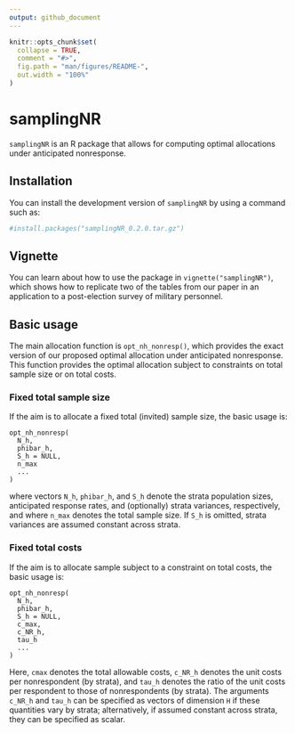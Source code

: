 ```yaml
---
output: github_document
---
```


<!-- README.md is generated from README.Rmd. Please edit that file -->

```r
knitr::opts_chunk$set(
  collapse = TRUE,
  comment = "#>",
  fig.path = "man/figures/README-",
  out.width = "100%"
)
```

# samplingNR

<!-- badges: start -->

<!-- badges: end -->

`samplingNR` is an R package that allows for computing optimal allocations under anticipated nonresponse.

## Installation

You can install the development version of `samplingNR` by using a command such as:

```r
#install.packages("samplingNR_0.2.0.tar.gz")
```

## Vignette

You can learn about how to use the package in `vignette("samplingNR")`, which shows how to replicate two of the tables from our paper in an application to a post-election survey of military personnel.

## Basic usage

The main allocation function is `opt_nh_nonresp()`, which provides the exact version of our proposed optimal allocation under anticipated nonresponse. This function provides the optimal allocation subject to constraints on total sample size or on total costs.

### Fixed total sample size

If the aim is to allocate a fixed total (invited) sample size, the basic usage is:

```
opt_nh_nonresp(
  N_h,
  phibar_h,
  S_h = NULL,
  n_max
  ...
)
```

where vectors `N_h`, `phibar_h`, and `S_h` denote the strata population sizes, anticipated response rates, and (optionally) strata variances, respectively, and where `n_max` denotes the total sample size. If `S_h` is omitted, strata variances are assumed constant across strata.

### Fixed total costs

If the aim is to allocate sample subject to a constraint on total costs, the basic usage is:

```
opt_nh_nonresp(
  N_h,
  phibar_h,
  S_h = NULL,
  c_max,
  c_NR_h,
  tau_h
  ...
)
```

Here, `cmax` denotes the total allowable costs, `c_NR_h` denotes the unit costs per nonrespondent (by strata), and `tau_h` denotes the ratio of the unit costs per respondent to those of nonrespondents (by strata). The arguments `c_NR_h` and `tau_h` can be specified as vectors of dimension `H` if these quantities vary by strata; alternatively, if assumed constant across strata, they can be specified as scalar.
